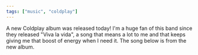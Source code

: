 ```yaml
---
tags: ["music", "coldplay"]
---
```


A new Coldplay album was released today! I'm a huge fan of this band since they released "Viva la vida", a song that means a lot to me and that keeps giving me that boost of energy when I need it. The song below is from the new album.

<youtube id="0D-D3AWzSr0" />
